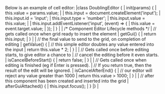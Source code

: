 <framework-specific-section frameworks="javascript">
Below is an example of cell editor:
<snippet transform={false}>
|class DoublingEditor {
|    init(params) {
|        this.value = params.value;
|
|        this.input = document.createElement('input');
|        this.input.id = 'input';
|        this.input.type = 'number';
|        this.input.value = this.value;
|
|        this.input.addEventListener('input', (event) => {
|            this.value = event.target.value;
|        });
|    }
|
|    /* Component Editor Lifecycle methods */
|    // gets called once when grid ready to insert the element
|    getGui() {
|        return this.input;
|    }
|
|    // the final value to send to the grid, on completion of editing
|    getValue() {
|        // this simple editor doubles any value entered into the input
|        return this.value * 2;
|    }
|
|    // Gets called once before editing starts, to give editor a chance to
|    // cancel the editing before it even starts.
|    isCancelBeforeStart() {
|        return false;
|    }
|
|    // Gets called once when editing is finished (eg if Enter is pressed).
|    // If you return true, then the result of the edit will be ignored.
|    isCancelAfterEnd() {
|        // our editor will reject any value greater than 1000
|        return this.value > 1000;
|    }
|
|    // after this component has been created and inserted into the grid
|    afterGuiAttached() {
|        this.input.focus();
|    }
|}
|
</snippet>
</framework-specific-section>